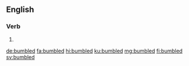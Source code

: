 ==English==

===Verb===
{{head|en|verb form}}

# {{en-past of|bumble}}

[[de:bumbled]]
[[fa:bumbled]]
[[hi:bumbled]]
[[ku:bumbled]]
[[mg:bumbled]]
[[fi:bumbled]]
[[sv:bumbled]]